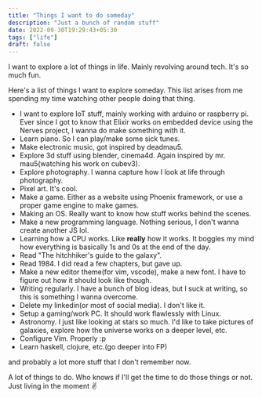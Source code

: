 ```yaml
---
title: "Things I want to do someday"
description: "Just a bunch of random stuff"
date: 2022-09-30T19:29:43+05:30
tags: ["life"]
draft: false
---
```


I want to explore a lot of things in life. Mainly revolving around tech. It's so much fun.

Here's a list of things I want to explore someday. This list arises from me spending my time watching other people doing that thing.

- I want to explore IoT stuff, mainly working with arduino or raspberry pi. Ever since I got to know that Elixir works on embedded device using the Nerves project, I wanna do make something with it.
- Learn piano. So I can play/make some sick tunes.
- Make electronic music, got inspired by deadmau5.
- Explore 3d stuff using blender, cinema4d. Again inspired by mr. mau5(watching his work on cubev3).
- Explore photography. I wanna capture how I look at life through photography.
- Pixel art. It's cool.
- Make a game. Either as a website using Phoenix framework, or use a proper game engine to make games.
- Making an OS. Really want to know how stuff works behind the scenes.
- Make a new programming language. Nothing serious, I don't wanna create another JS lol.
- Learning how a CPU works. Like **really** how it works. It boggles my mind how everything is basically 1s and 0s at the end of the day.
- Read "The hitchhiker's guide to the galaxy".
- Read 1984. I did read a few chapters, but gave up.
- Make a new editor theme(for vim, vscode), make a new font. I have to figure out how it should look like though.
- Writing regularly. I have a bunch of blog ideas, but I suck at writing, so this is something I wanna overcome.
- Delete my linkedin(or most of social media). I don't like it.
- Setup a gaming/work PC. It should work flawlessly with Linux.
- Astronomy. I just like looking at stars so much. I'd like to take pictures of galaxies, explore how the universe works on a deeper level, etc.
- Configure Vim. Properly :p
- Learn haskell, clojure, etc.(go deeper into FP)

and probably a lot more stuff that I don't remember now.

A lot of things to do. Who knows if I'll get the time to do those things or not. Just living in the moment ✌️
